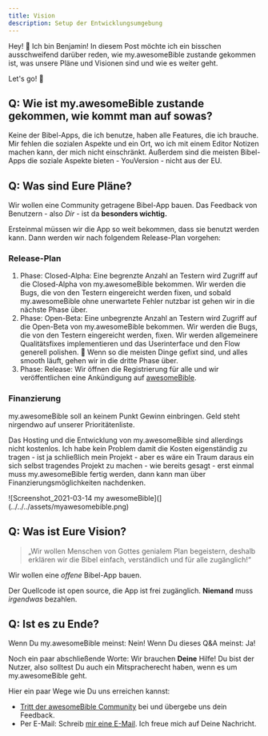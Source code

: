 ```yaml
---
title: Vision
description: Setup der Entwicklungsumgebung
---
```

Hey! 👋 Ich bin Benjamin!
In diesem Post möchte ich ein bisschen ausschweifend darüber reden, wie my.awesomeBible zustande gekommen ist, was unsere Pläne und Visionen sind und wie es weiter geht.

Let's go! 🐧

## Q: Wie ist my.awesomeBible zustande gekommen, wie kommt man auf sowas?
Keine der Bibel-Apps, die ich benutze, haben alle Features, die ich brauche.
Mir fehlen die sozialen Aspekte und ein Ort, wo ich mit einem Editor Notizen machen kann, der mich nicht einschränkt.
Außerdem sind die meisten Bibel-Apps die soziale Aspekte bieten - YouVersion - nicht aus der EU.

## Q: Was sind Eure Pläne?
Wir wollen eine Community getragene Bibel-App bauen.
Das Feedback von Benutzern - also _Dir_ - ist da **besonders wichtig.**

Ersteinmal müssen wir die App so weit bekommen, dass sie benutzt werden kann.
Dann werden wir nach folgendem Release-Plan vorgehen:

### Release-Plan

1. Phase: Closed-Alpha: Eine begrenzte Anzahl an Testern wird Zugriff auf die Closed-Alpha von my.awesomeBible bekommen. Wir werden die Bugs, die von den Testern eingereicht werden fixen, und sobald my.awesomeBible ohne unerwartete Fehler nutzbar ist gehen wir in die nächste Phase über.
2. Phase: Open-Beta: Eine unbegrenzte Anzahl an Testern wird Zugriff auf die Open-Beta von my.awesomeBible bekommen. Wir werden die Bugs, die von den Testern eingereicht werden, fixen. Wir werden allgemeinere Qualitätsfixes implementieren und das Userinterface und den Flow generell polishen. 🧼 Wenn so die meisten Dinge gefixt sind, und alles smooth läuft, gehen wir in die dritte Phase über.
3. Phase: Release: Wir öffnen die Registrierung für alle und wir veröffentlichen eine Ankündigung auf [awesomeBible](https://awesomebible.de).

### Finanzierung
my.awesomeBible soll an keinem Punkt Gewinn einbringen.
Geld steht nirgendwo auf unserer Prioritätenliste.

Das Hosting und die Entwicklung von my.awesomeBible sind allerdings nicht kostenlos.
Ich habe kein Problem damit die Kosten eigenständig zu tragen - ist ja schließlich mein Projekt - aber es wäre ein Traum daraus ein sich selbst tragendes Projekt zu machen - wie bereits gesagt - erst einmal muss my.awesomeBible fertig werden, dann kann man über Finanzierungsmöglichkeiten nachdenken.

![Screenshot_2021-03-14 my awesomeBible](](../../../assets/myawesomebible.png)

## Q: Was ist Eure Vision?

> „Wir wollen Menschen von Gottes genialem Plan begeistern, deshalb erklären wir die Bibel einfach, verständlich und für alle zugänglich!“

Wir wollen eine *offene* Bibel-App bauen.

Der Quellcode ist open source, die App ist frei zugänglich. **Niemand** muss *irgendwas* bezahlen.

## Q: Ist es zu Ende?
Wenn Du my.awesomeBible meinst: Nein!
Wenn Du dieses Q&A meinst: Ja!

Noch ein paar abschließende Worte:
Wir brauchen **Deine** Hilfe!
Du bist der Nutzer, also solltest Du auch ein Mitspracherecht haben, wenn es um my.awesomeBible geht.

Hier ein paar Wege wie Du uns erreichen kannst:
- [Tritt der awesomeBible Community](https://chat.awesomebible.de) bei und übergebe uns dein Feedback.
- Per E-Mail: Schreib [mir eine E-Mail](mailto:benjamin@awesomebible.de). Ich freue mich auf Deine Nachricht.